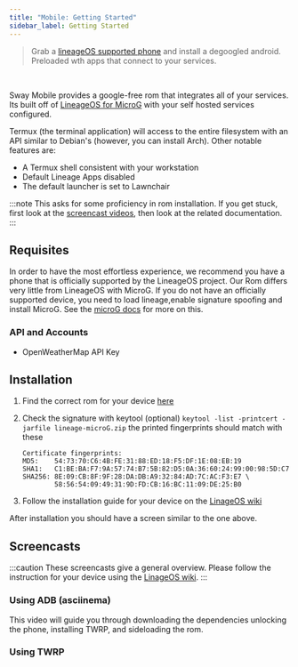 ```yaml
---
title: "Mobile: Getting Started"
sidebar_label: Getting Started
---
```


<div className="mobile" />

> Grab a [lineageOS supported phone](https://wiki.lineageos.org/devices/) and install a degoogled android. Preloaded wth apps that connect to your services.

<br/>

Sway Mobile provides a google-free rom that integrates all of your services.  Its built off of [LineageOS for MicroG](https://lineage.microg.org/) with your self hosted services configured.

Termux (the terminal application) will access to the entire filesystem with an API similar to Debian's (however, you can install Arch).  Other notable features are:

- A Termux shell consistent with your workstation
- Default Lineage Apps disabled
- The default launcher is set to Lawnchair


:::note
This asks for some proficiency in rom installation. If you get stuck, first look at the [screencast videos](#screencasts), then look at the related documentation.
:::

## Requisites

In order to have the most effortless experience, we recommend you have a phone that is officially supported by the LineageOS project. Our Rom differs very little from LineageOS with MicroG. If you do not have an officially supported device, you need to load lineage,enable signature spoofing and install MicroG. See the [microG docs](https://github.com/microg/GmsCore/wiki/Signature-Spoofing) for more on this.

### API and Accounts
- OpenWeatherMap API Key

## Installation

1. Find the correct rom for your device [here](https://roms.sway-me.xyz)
2. Check the signature with keytool (optional)
`keytool -list -printcert -jarfile lineage-microG.zip`
the printed fingerprints should match with these

    ```
    Certificate fingerprints:
    MD5:    54:73:70:C6:4B:FE:31:88:ED:18:F5:DF:1E:08:EB:19
    SHA1:   C1:BE:BA:F7:9A:57:74:B7:5B:82:D5:0A:36:60:24:99:00:98:5D:C7
    SHA256: 8E:09:CB:8F:9F:28:DA:DB:A9:32:84:AD:7C:AC:F3:E7 \
            58:56:54:09:49:31:9D:FD:CB:16:BC:11:09:DE:25:B0
    ```
3. Follow the installation guide for your device on the [LinageOS  wiki](https://wiki.lineageos.org/devices/)

After installation you should have a screen similar to the one above.



## Screencasts
:::caution
These screencasts give a general overview. Please follow the instruction for your device using the [LinageOS  wiki](https://wiki.lineageos.org/devices/).
:::

### Using ADB (asciinema)
This video will guide you through downloading the dependencies unlocking the phone, installing TWRP,  and sideloading the rom.
### Using TWRP

